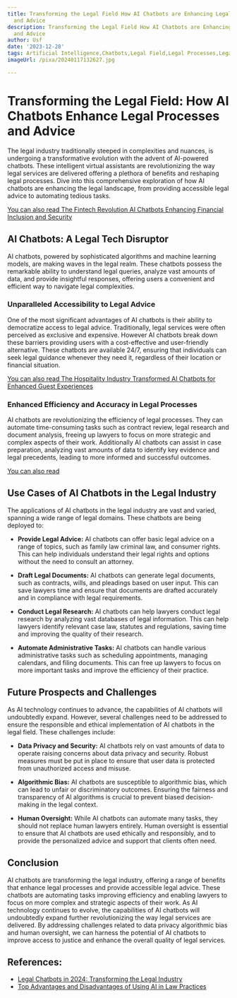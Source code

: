 ```yaml
---
title: Transforming the Legal Field How AI Chatbots are Enhancing Legal Processes
  and Advice
description: Transforming the Legal Field How AI Chatbots are Enhancing Legal Processes
  and Advice
author: Usf
date: '2023-12-28'
tags: Artificial Intelligence,Chatbots,Legal Field,Legal Processes,Legal Advice
imageUrl: /pixa/20240117132627.jpg

---
```

# Transforming the Legal Field: How AI Chatbots Enhance Legal Processes and Advice

The legal industry traditionally steeped in complexities and nuances, is  undergoing a transformative  evolution with the advent of AI-powered chatbots. These intelligent virtual assistants are revolutionizing the way legal services are delivered offering a plethora of benefits and reshaping legal processes. Dive into this comprehensive exploration of  how AI chatbots are enhancing the legal  landscape, from providing accessible legal advice to  automating tedious tasks.

[You can also read The Fintech Revolution AI  Chatbots Enhancing Financial Inclusion and Security](The%20Fintech%20Revolution%20AI%20Chatbots%20Enhancing%20Financial%20Inclusion%20and%20Security)


## AI Chatbots: A Legal Tech Disruptor

AI chatbots, powered by sophisticated algorithms and machine learning models, are making waves in the legal realm. These chatbots possess the remarkable ability to understand legal  queries, analyze vast amounts of data, and provide insightful responses, offering  users a convenient and efficient way to navigate  legal complexities.

### Unparalleled Accessibility to Legal Advice

One of the most significant advantages of AI  chatbots  is their ability to democratize access to legal  advice. Traditionally, legal services were often  perceived as exclusive and expensive. However  AI chatbots  break down these barriers providing users with a cost-effective and user-friendly alternative.  These chatbots are available 24/7, ensuring that individuals can  seek legal guidance whenever  they need it, regardless of their location or financial situation.

[You can also  read The Hospitality Industry Transformed AI Chatbots for Enhanced Guest Experiences](The%20Hospitality%20Industry%20Transformed%20AI%20Chatbots%20for%20Enhanced%20Guest%20Experiences)


### Enhanced  Efficiency and Accuracy in Legal Processes

AI chatbots are revolutionizing the efficiency of legal processes. They can automate  time-consuming  tasks such as contract review, legal research and document analysis, freeing up lawyers to  focus  on more strategic and complex aspects of their work. Additionally AI chatbots can  assist in case  preparation, analyzing vast amounts of data to identify key evidence and legal precedents, leading to more informed  and successful outcomes.

[You can also read ]()


## Use  Cases of AI  Chatbots in the Legal Industry

The applications of  AI chatbots in the legal industry are  vast and  varied, spanning a wide range of legal domains. These chatbots are being deployed  to:

*  **Provide Legal Advice:**  AI chatbots can offer basic legal advice on a range of topics, such as family law criminal law, and consumer  rights. This can help individuals understand their legal rights and  options without the need to consult an attorney.


* **Draft Legal Documents:** AI chatbots can generate legal documents, such as contracts, wills, and pleadings based on user input. This can  save lawyers time and ensure that documents are drafted  accurately and in compliance with legal requirements.


* **Conduct Legal Research:** AI  chatbots  can help lawyers conduct  legal research by analyzing vast databases of legal information.  This can help lawyers identify relevant case law, statutes and regulations, saving time and improving the quality of their research.


*  **Automate Administrative Tasks:**  AI chatbots can handle various administrative tasks such as scheduling appointments, managing calendars, and filing documents. This can free up lawyers to focus on more important tasks  and  improve  the  efficiency of  their practice.

## Future  Prospects and Challenges

As AI technology continues to advance,  the  capabilities of AI chatbots will undoubtedly expand. However, several challenges need to be addressed to ensure the responsible and  ethical implementation of AI chatbots in the legal field. These challenges include:

* **Data Privacy  and  Security:** AI  chatbots rely on vast amounts of data to operate raising concerns about data privacy and security. Robust measures must be put in place to ensure that user data is protected from unauthorized access and misuse.


* **Algorithmic Bias:** AI chatbots are susceptible to algorithmic bias, which can lead to unfair or discriminatory outcomes. Ensuring the fairness and  transparency of AI algorithms is crucial to prevent biased decision-making in the  legal context.


* **Human Oversight:** While  AI  chatbots  can automate many  tasks, they should not replace human lawyers  entirely. Human oversight is essential to ensure that AI chatbots are  used ethically and responsibly, and to provide the personalized advice and support that clients often need.

## Conclusion

AI chatbots are transforming  the legal industry, offering a  range of benefits that enhance  legal processes and provide accessible legal  advice. These chatbots are automating tasks improving efficiency and enabling lawyers to focus on more complex and strategic aspects of their work. As AI technology continues to evolve,  the capabilities  of AI chatbots will undoubtedly expand further revolutionizing the way legal services are delivered.  By addressing challenges related to data privacy algorithmic bias  and human oversight, we can harness the potential of AI chatbots to improve access to justice and enhance the overall quality of legal services.

## References:
- [Legal Chatbots in 2024: Transforming the Legal Industry](https://www.chatinsight.ai/chatbots/legal-chatbots/)
- [Top Advantages and Disadvantages of Using AI in Law Practices](https://aithority.com/ai-machine-learning-projects/transforming-legal-landscape-how-ai-is-becoming-the-ultimate-sidekick-for-lawyers/)
